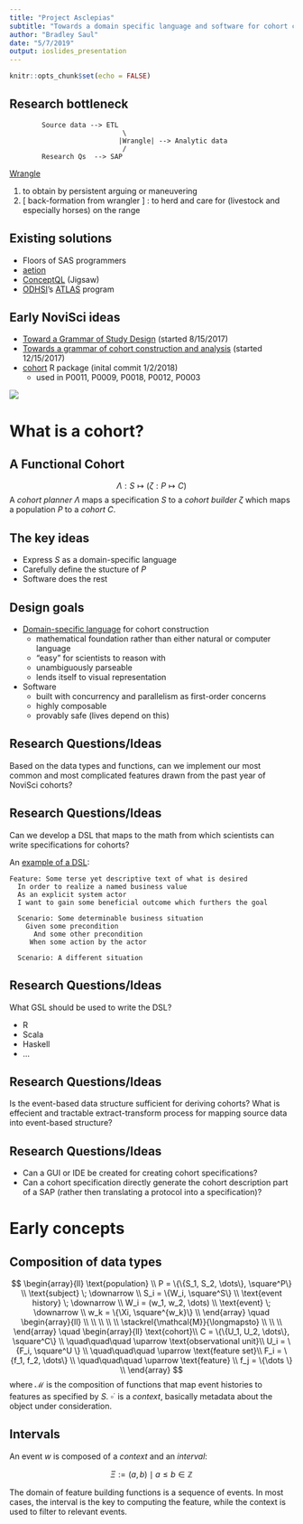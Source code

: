 ```yaml
---
title: "Project Asclepias"
subtitle: "Towards a domain specific language and software for cohort construction"
author: "Bradley Saul"
date: "5/7/2019"
output: ioslides_presentation
---
```


```r
knitr::opts_chunk$set(echo = FALSE)
```

## Research bottleneck


```
        Source data --> ETL 
                            \
                           |Wrangle| --> Analytic data
                            /
        Research Qs  --> SAP
```

[Wrangle](https://www.merriam-webster.com/dictionary/wrangle)

1. to obtain by persistent arguing or maneuvering
2. [ back-formation from wrangler ] : to herd and care for (livestock and especially horses) on the range

## Existing solutions 

* Floors of SAS programmers 
* [aetion](https://www.aetion.com/platform) 
* [ConceptQL](https://github.com/outcomesinsights/conceptql) (Jigsaw)
* [ODHSI](https://www.ohdsi.org/)'s [ATLAS](http://www.ohdsi.org/web/atlas/#/home) program

## Early NoviSci ideas

* [Toward a Grammar of Study Design](https://confluence.novisci.com/display/PRBD/Toward+a+Grammar+of+Study+Design) (started 8/15/2017)
* [Towards a grammar of cohort construction and analysis](https://confluence.novisci.com/display/PRBD/Towards+a+grammar+of+cohort+construction+and+analysis) (started 12/15/2017)
* [cohort](https://gitlab.novisci.com/nsCohort/cohort) R package (inital commit 1/2/2018)
   * used in P0011, P0009, P0018, P0012, P0003

![](img/commits.png)

# What is a cohort?

## A Functional Cohort

$$
\Lambda: S \mapsto ( \zeta : P  \mapsto C )
$$
A *cohort planner* $\Lambda$ maps a specification $S$ to a *cohort builder* $\zeta$ which maps a population $P$ to a *cohort* $C$.

## The key ideas

* Express $S$ as a domain-specific language
* Carefully define the stucture of $P$
* Software does the rest

## Design goals

* [Domain-specific language](https://gitlab.novisci.com/nsCohort/asclepias/wikis/Domain-specific-languages) for cohort construction
   * mathematical foundation rather than either natural or computer language
   * "easy" for scientists to reason with
   * unambiguously parseable
   * lends itself to visual representation
* Software
   * built with concurrency and parallelism as first-order concerns
   * highly composable
   * provably safe (lives depend on this)

## Research Questions/Ideas

Based on the data types and functions, can we implement our most common and most complicated features drawn from the past year of NoviSci cohorts?

## Research Questions/Ideas

Can we develop a DSL that maps to the math from which scientists can write specifications for cohorts?

An [example of a DSL](http://docs.behat.org/en/v2.5/guides/1.gherkin.html):

```
Feature: Some terse yet descriptive text of what is desired
  In order to realize a named business value
  As an explicit system actor
  I want to gain some beneficial outcome which furthers the goal

  Scenario: Some determinable business situation
    Given some precondition
      And some other precondition
     When some action by the actor

  Scenario: A different situation
```

## Research Questions/Ideas

What GSL should be used to write the DSL?

* R
* Scala
* Haskell
* ...

## Research Questions/Ideas

Is the event-based data structure sufficient for deriving cohorts? What is effecient and tractable extract-transform process for mapping source data into event-based structure?

## Research Questions/Ideas

* Can a GUI or IDE be created for creating cohort specifications?
* Can a cohort specification directly generate the cohort description part of a SAP (rather then translating a protocol into a specification)?

# Early concepts

## Composition of data types

$$
\begin{array}{ll}
\text{population} \\
 P =  \{\{S_1, S_2, \dots\}, \square^P\} \\
 \text{subject} \; \downarrow  \\
 S_i = \{W_i, \square^S\}  \\
 \text{event history} \; \downarrow  \\
W_i = (w_1, w_2, \dots)  \\
\text{event} \; \downarrow   \\
w_k = \{\Xi, \square^{w_k}\}   \\
\end{array}
\quad
\begin{array}{ll}
\\  \\  \\  \\  \\
\stackrel{\mathcal{M}}{\longmapsto} \\ \\ \\
\end{array}
\quad
\begin{array}{ll}
\text{cohort}\\
C = \{\{U_1, U_2, \dots\}, \square^C\}  \\
\quad\quad\quad \uparrow \text{observational unit}\\
U_i = \{F_i, \square^U \}  \\
\quad\quad\quad \uparrow  \text{feature set}\\
F_i = \{f_1, f_2, \dots\} \\
 \quad\quad\quad \uparrow \text{feature} \\
f_j = \{\dots \}  \\
\end{array} 
$$
where $\mathcal{M}$ is the composition of functions that map event histories to features as specified by $S$. $\square^{\cdot}$ is a *context*, basically metadata about the object under consideration.

## Intervals

An event $w$ is composed of a *context* and an *interval*:

$$
\Xi := (a, b) \mid a \leq b \in \mathbb{Z}
$$

The domain of feature building functions is a sequence of events. In most cases, the interval is the key to computing the feature, while the context is used to filter to relevant events.